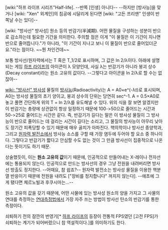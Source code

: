 [wiki:"하프 라이프 시리즈"Half-life]. --반쪽 [인생] 아니다--
--하지만 [방사능]을 맞거나 [wiki: "Xen" 외계인]의 침공에 시달리게 된다면 [wiki: "고든 프리맨" 인생이 반쪽날 수는 있다]--

[wiki: "방사선" 방사성] 원소 등의 반감기(半減期). 어떤 물질을 구성하는 성분이 반으로 감소하는데 필요한 기간을 의미한다.
주의할 점은 이게 "이 물질은 이 기간이 지나면 반으로 줄어듭니다."가 아니라, "이 기간이 지나고 보니 이 물질이 반으로 줄어있더군요."라는 점이다. ~~뭔 차인건데~~

보통 방사선/원자력에서는 T 혹은 T_1/2로 표시하며, 그 값은 ln 2/λ이다. 아래에 설명되는 게임 [[하프 라이프]]의 아이콘이 λ 모양인데, 사실 λ는 반감기가 아니라 붕괴 상수(Decay constant)라는 원소 고유의 값이다. --그렇다고 아이콘을 ln 2/λ로 할 수는 없잖아--

[[wiki: "방사선" 방사성]] 물질의 [[방사능]](Radioactivity)는 A = A0×e^(-λt)로 표시되며, A0는 방사성 물질의 초기 양이고, 붕괴 상수의 단위는 당연히 sec^-1. A = 0.5×A0로 놓고 풀면 간단하게 위의 T = ln 2/λ를 유도해낼 수 있다. 위의 식을 잘 보면 알겠지만 이 반감기는 총량에 상관없이 항상 일정하기 때문에 100->50으로 줄어드는 시간과 50->25로 줄어드는 시간은 같다. 즉, 반감기가 길다는 말은 이 방사성 물질이 그 방사능이 반으로 줄어드는 데 걸리는 시간이 길다는 소리고, 그 물질의 방사능이 아무리 낮아도 장기간 피폭당할 수 있기 때문에 매우 골치가 아파진다. 핵의학이나 방사선 종양학과, 그리고 [[원자력 발전소]]에서 방사능 소스를 구할 때 가장 염두에 두어야 할 요소 중 하나이다. 그렇다고 반감기가 짧다고 안심할 수도 없는 것이 그 만큼 방사선이 집중적으로 나온다는 뜻이기도 하기 때문.

상술했듯이, 이는 '''원소 고유의 값'''이기 때문에, 인공적으로 만들어내는 X-레이나 전자선에는 통용되지 않는다. 인공적으로 만드는 방사선의 경우 그냥 전원을 내려버리면 방사선 방출도 정지한다. --어때요, 참 쉽죠?-- 원자력 발전소는 방사성 물질을 이용한 핵분열 반응이기 때문에 전원을 내려도 ["장비를 정지합니다" 꺼지지 않는다]. --애초에 그게 됐다면 체르노빌과 후쿠시마는...--

원소 고유의 값을 갖기 때문에, 어떤 사물에 있는 방사성 원소의 양을 가지고 그 사물의 연대를 측정하는 [[연대측정법]]에서 가장 자주 쓰는 방법이 방사선 탄소의 반감기를 통한 측정이다.

쇠퇴하기 전의 잠깐의 번영기[* [[하프 라이프]]의 등장이 전통적 FPS였던 [고전 FPS]가 쇠퇴하는 계기가 되어버렸으니 참 역설적이다.]를 의미하기도 한다.
